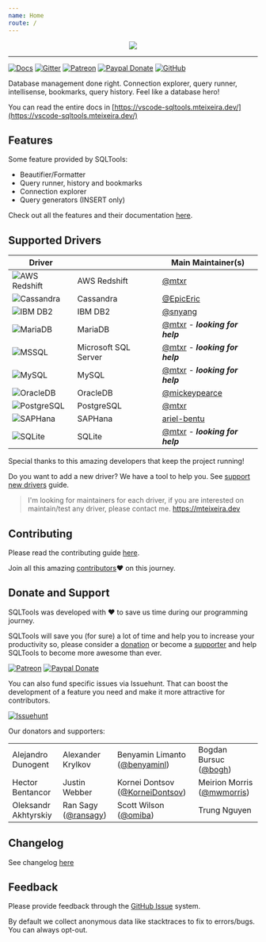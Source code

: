 ```yaml
---
name: Home
route: /
---
```


<center>
<p align="center">
  <img src="https://raw.githubusercontent.com/mtxr/vscode-sqltools/master/static/header-hero.svg?sanitize=true" />
</p>
</center>

<hr />

[![Docs](https://img.shields.io/badge/docs-here-blueviolet?style=flat-square)](https://vscode-sqltools.mteixeira.dev)
[![Gitter](https://img.shields.io/gitter/room/mtxr/vscode-sqltools.svg?style=flat-square)](https://gitter.im/vscode-sqltools)
[![Patreon](https://img.shields.io/badge/patreon-support-blue.svg?style=flat-square)](https://www.patreon.com/mteixeira)
[![Paypal Donate](https://img.shields.io/badge/paypal-donate-blue.svg?style=flat-square)](https://www.paypal.com/cgi-bin/webscr?cmd=_s-xclick&hosted_button_id=RSMB6DGK238V8)
[![GitHub](https://img.shields.io/github/license/mtxr/vscode-sqltools?style=flat-square)](https://github.com/mtxr/vscode-sqltools/blob/master/LICENSE.md)

Database management done right. Connection explorer, query runner, intellisense, bookmarks, query history. Feel like a database hero!

You can read the entire docs in [https://vscode-sqltools.mteixeira.dev/](https://vscode-sqltools.mteixeira.dev/)

## Features

Some feature provided by SQLTools:

* Beautifier/Formatter
* Query runner, history and bookmarks
* Connection explorer
* Query generators (INSERT only)

Check out all the features and their documentation [here](http://vscode-sqltools.mteixeira.dev/features).

## Supported Drivers

|Driver||Main Maintainer(s)|
|-|-|-|
|![AWS Redshift](https://raw.githubusercontent.com/mtxr/vscode-sqltools/master/packages/drivers/icons/awsredshift/default.png)|AWS Redshift|[@mtxr](https://github.com/mtxr)|
|![Cassandra](https://raw.githubusercontent.com/mtxr/vscode-sqltools/master/packages/drivers/icons/cassandra/default.png)|Cassandra|[@EpicEric](https://github.com/EpicEric)|
|![IBM DB2](https://raw.githubusercontent.com/mtxr/vscode-sqltools/master/packages/drivers/icons/db2/default.png)|IBM DB2|[@snyang](https://github.com/snyang)|
|![MariaDB](https://raw.githubusercontent.com/mtxr/vscode-sqltools/master/packages/drivers/icons/mariadb/default.png)|MariaDB|[@mtxr](https://github.com/mtxr) - ***looking for help***|
|![MSSQL](https://raw.githubusercontent.com/mtxr/vscode-sqltools/master/packages/drivers/icons/mssql/default.png)|Microsoft SQL Server|[@mtxr](https://github.com/mtxr) - ***looking for help***|
|![MySQL](https://raw.githubusercontent.com/mtxr/vscode-sqltools/master/packages/drivers/icons/mysql/default.png)|MySQL|[@mtxr](https://github.com/mtxr) - ***looking for help***|
|![OracleDB](https://raw.githubusercontent.com/mtxr/vscode-sqltools/master/packages/drivers/icons/oracledb/default.png)|OracleDB|[@mickeypearce](https://github.com/mickeypearce)|
|![PostgreSQL](https://raw.githubusercontent.com/mtxr/vscode-sqltools/master/packages/drivers/icons/postgresql/default.png)|PostgreSQL|[@mtxr](https://github.com/mtxr)|
|![SAPHana](https://raw.githubusercontent.com/mtxr/vscode-sqltools/master/packages/drivers/icons/saphana/default.png)|SAPHana|[ariel-bentu](https://github.com/ariel-bentu)|
|![SQLite](https://raw.githubusercontent.com/mtxr/vscode-sqltools/master/packages/drivers/icons/sqlite/default.png)|SQLite|[@mtxr](https://github.com/mtxr) - ***looking for help***|


Special thanks to this amazing developers that keep the project running!

Do you want to add a new driver? We have a tool to help you. See [support new drivers](https://vscode-sqltools.mteixeira.dev/contributing/support-new-drivers) guide.


> I'm looking for maintainers for each driver, if you are interested on maintain/test any driver, please contact me. https://mteixeira.dev

## Contributing

Please read the contributing guide [here](https://vscode-sqltools.mteixeira.dev/contributing).

Join all this amazing [contributors](https://github.com/mtxr/vscode-sqltools/graphs/contributors)❤️ on this journey.


## Donate and Support

SQLTools was developed with ♥ to save us time during our programming journey.

SQLTools will save you (for sure) a lot of time and help you to increase your productivity so, please consider a [donation](https://www.paypal.com/cgi-bin/webscr?cmd=_s-xclick&hosted_button_id=RSMB6DGK238V8) or become a [supporter](https://www.patreon.com/mteixeira) and help SQLTools to become more awesome than ever.


[![Patreon](https://img.shields.io/badge/patreon-support-blue.svg?style=for-the-badge&logo=patreon)](https://www.patreon.com/mteixeira)
[![Paypal Donate](https://img.shields.io/badge/paypal-donate-blue.svg?style=for-the-badge&logo=paypal)](https://www.paypal.com/cgi-bin/webscr?cmd=_s-xclick&hosted_button_id=RSMB6DGK238V8)

You can also fund specific issues via Issuehunt. That can boost the development of a feature you need and make it more attractive for contributors.

[![Issuehunt](https://github.com/BoostIO/issuehunt-materials/raw/master/v1/issuehunt-button-v1.svg?sanitize=true)](https://issuehunt.io/r/mtxr/vscode-sqltools)

Our donators and supporters:
<table>
  <tbody>
  <tr>
    <td>Alejandro Dunogent</td>
    <td>Alexander Krylkov</td>
    <td>Benyamin Limanto (<a href="https://github.com/benyaminl)">@benyaminl</a>)</td>
    <td>Bogdan Bursuc (<a href="https://github.com/bogh)">@bogh</a>)</td>
  </tr>
  <tr>
    <td>Hector Bentancor</td>
    <td>Justin Webber</td>
    <td>Kornei Dontsov (<a href="https://github.com/KorneiDontsov)">@KorneiDontsov</a>)</td>
    <td>Meirion Morris (<a href="https://github.com/mwmorris)">@mwmorris</a>)</td>
  </tr>
  <tr>
    <td>Oleksandr Akhtyrskiy</td>
    <td>Ran Sagy (<a href="https://github.com/ransagy)">@ransagy</a>)</td>
    <td>Scott Wilson (<a href="https://github.com/omiba)">@omiba</a>)</td>
    <td>Trung Nguyen</td>
  </tr>
  </tbody>
</table>


## Changelog

See changelog [here](https://vscode-sqltools.mteixeira.dev/changelog)

## Feedback

Please provide feedback through the [GitHub Issue](https://github.com/mtxr/vscode-sqltools/issues) system.

By default we collect anonymous data like stacktraces to fix to errors/bugs. You can always opt-out.
